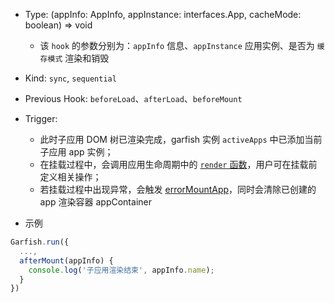 


- Type: <Highlight> (appInfo: AppInfo, appInstance: interfaces.App, cacheMode: boolean) => void </Highlight>
  - 该 `hook` 的参数分别为：`appInfo` 信息、`appInstance` 应用实例、是否为 `缓存模式` 渲染和销毁
- Kind: `sync`, `sequential`
- Previous Hook: `beforeLoad`、`afterLoad`、`beforeMount`
- Trigger:

  - 此时子应用 DOM 树已渲染完成，garfish 实例 `activeApps` 中已添加当前子应用 app 实例；
  - 在挂载过程中，会调用应用生命周期中的 [`render` 函数](/guide/start#2导出-provider-函数)，用户可在挂载前定义相关操作；
  - 若挂载过程中出现异常，会触发 [errorMountApp](/api/run#errormountapp)，同时会清除已创建的 app 渲染容器 appContainer

- 示例

```ts
Garfish.run({
  ...,
  afterMount(appInfo) {
    console.log('子应用渲染结束', appInfo.name);
  }
})
```
